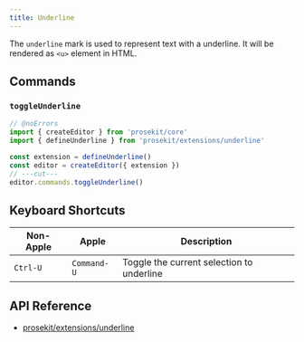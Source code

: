 ```yaml
---
title: Underline
---
```



The `underline` mark is used to represent text with a underline. It will be rendered as `<u>` element in HTML.

<Demo story="underline" />

## Commands

### `toggleUnderline`

```ts twoslash
// @noErrors
import { createEditor } from 'prosekit/core'
import { defineUnderline } from 'prosekit/extensions/underline'

const extension = defineUnderline()
const editor = createEditor({ extension })
// ---cut---
editor.commands.toggleUnderline()
```

## Keyboard Shortcuts

| Non-Apple | Apple       | Description                               |
| --------- | ----------- | ----------------------------------------- |
| `Ctrl-U`  | `Command-U` | Toggle the current selection to underline |

## API Reference

- [prosekit/extensions/underline](/references/extensions/underline)
